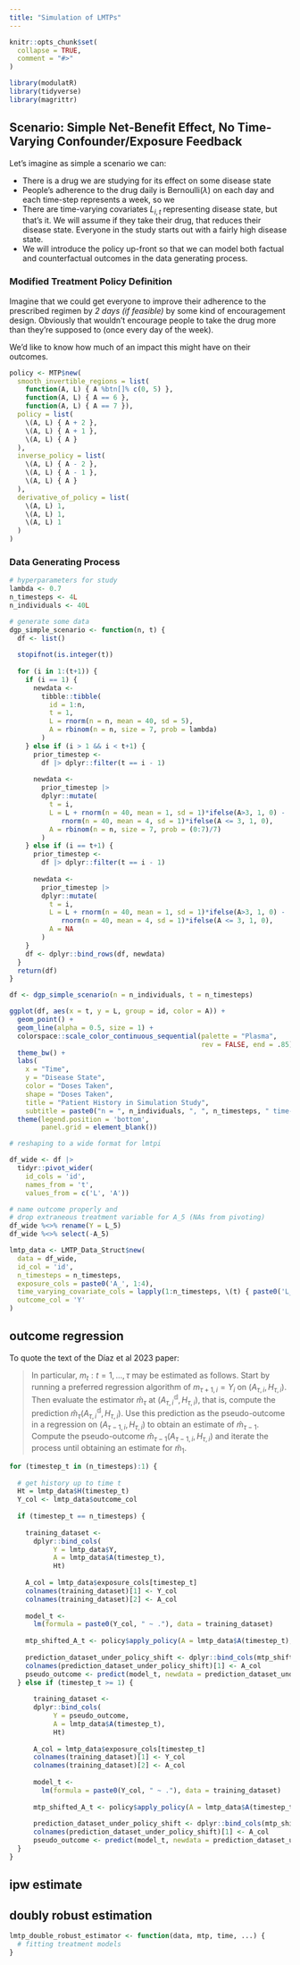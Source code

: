 ```yaml
---
title: "Simulation of LMTPs"
---
```


```r
knitr::opts_chunk$set(
  collapse = TRUE,
  comment = "#>"
)
```

```r
library(modulatR)
library(tidyverse)
library(magrittr)
```

## Scenario: Simple Net-Benefit Effect, No Time-Varying Confounder/Exposure Feedback

Let's imagine as simple a scenario we can: 

  * There is a drug we are studying for its effect on some disease state 
  * People's adherence to the drug daily is $\mathrm{Bernoulli}(\lambda)$ on each day
  and each time-step represents a week, so we 
  * There are time-varying covariates $L_{i,t}$ representing disease state, but 
  that's it.  We will assume if they take their drug, that reduces their disease state. 
  Everyone in the study starts out with a fairly high disease state. 
  * We will introduce the policy up-front so that we can model both factual 
  and counterfactual outcomes in the data generating process.
  
### Modified Treatment Policy Definition 

Imagine that we could get everyone to improve their adherence to the prescribed 
regimen by *2 days (if feasible)* by some kind of encouragement design. 
Obviously that wouldn't encourage people to take the drug more than 
they're supposed to (once every day of the week).

We'd like to know how much of an impact this might have on their outcomes. 

```r
policy <- MTP$new(
  smooth_invertible_regions = list(
    function(A, L) { A %btn[]% c(0, 5) },
    function(A, L) { A == 6 },
    function(A, L) { A == 7 }),
  policy = list(
    \(A, L) { A + 2 },
    \(A, L) { A + 1 },
    \(A, L) { A }
  ),
  inverse_policy = list(
    \(A, L) { A - 2 },
    \(A, L) { A - 1 },
    \(A, L) { A }
  ),
  derivative_of_policy = list(
    \(A, L) 1,
    \(A, L) 1,
    \(A, L) 1
  )
)
```

### Data Generating Process

```r
# hyperparameters for study 
lambda <- 0.7
n_timesteps <- 4L
n_individuals <- 40L

# generate some data
dgp_simple_scenario <- function(n, t) {
  df <- list()
  
  stopifnot(is.integer(t))
  
  for (i in 1:(t+1)) {
    if (i == 1) {
      newdata <- 
        tibble::tibble(
          id = 1:n,
          t = 1,
          L = rnorm(n = n, mean = 40, sd = 5),
          A = rbinom(n = n, size = 7, prob = lambda)
        )
    } else if (i > 1 && i < t+1) {
      prior_timestep <- 
        df |> dplyr::filter(t == i - 1)
      
      newdata <- 
        prior_timestep |> 
        dplyr::mutate(
          t = i,
          L = L + rnorm(n = 40, mean = 1, sd = 1)*ifelse(A>3, 1, 0) - 
             rnorm(n = 40, mean = 4, sd = 1)*ifelse(A <= 3, 1, 0),
          A = rbinom(n = n, size = 7, prob = (0:7)/7)
        )
    } else if (i == t+1) {
      prior_timestep <- 
        df |> dplyr::filter(t == i - 1)
      
      newdata <- 
        prior_timestep |> 
        dplyr::mutate(
          t = i,
          L = L + rnorm(n = 40, mean = 1, sd = 1)*ifelse(A>3, 1, 0) - 
             rnorm(n = 40, mean = 4, sd = 1)*ifelse(A <= 3, 1, 0),
          A = NA
        )
    }
    df <- dplyr::bind_rows(df, newdata)
  }
  return(df)
}

df <- dgp_simple_scenario(n = n_individuals, t = n_timesteps)

ggplot(df, aes(x = t, y = L, group = id, color = A)) + 
  geom_point() + 
  geom_line(alpha = 0.5, size = 1) + 
  colorspace::scale_color_continuous_sequential(palette = "Plasma", 
                                                rev = FALSE, end = .85) + 
  theme_bw() + 
  labs(
    x = "Time",
    y = "Disease State",
    color = "Doses Taken",
    shape = "Doses Taken",
    title = "Patient History in Simulation Study",
    subtitle = paste0("n = ", n_individuals, ", ", n_timesteps, " time-steps")) + 
  theme(legend.position = 'bottom',
        panel.grid = element_blank()) 
```



```r
# reshaping to a wide format for lmtpi 

df_wide <- df |> 
  tidyr::pivot_wider(
    id_cols = 'id',
    names_from = 't',
    values_from = c('L', 'A'))

# name outcome properly and 
# drop extraneous treatment variable for A_5 (NAs from pivoting)
df_wide %<>% rename(Y = L_5)
df_wide %<>% select(-A_5)

lmtp_data <- LMTP_Data_Struct$new(
  data = df_wide,
  id_col = 'id',
  n_timesteps = n_timesteps,
  exposure_cols = paste0('A_', 1:4),
  time_varying_covariate_cols = lapply(1:n_timesteps, \(t) { paste0('L_', t) }),
  outcome_col = 'Y'
)
```

## outcome regression 

To quote the text of the Díaz et al 2023 paper: 

> In particular, $m_t : t = 1, ..., \tau$ may be estimated as follows. Start by
running a preferred regression algorithm of $m_{\tau+1, i} = Y_i$ on
$(A_{\tau,i}, H_{\tau, i})$. Then evaluate the estimator $\hat m_{\tau}$ at
$(A_{\tau, i}^{\mathbb{d}}, H_{\tau, i})$, that is, compute the prediction $\hat
m_{\tau}(A_{\tau, i}^{\mathbb d}, H_{\tau, i})$. Use this prediction as the
pseudo-outcome in a regression on $(A_{\tau-1,i}, H_{\tau, i})$ to obtain an
estimate of $\hat m_{\tau-1}$. Compute the pseudo-outcome $\hat
m_{\tau-1}(A_{\tau-1,i}, H_{\tau, i})$ and iterate the process until obtaining
an estimate for $\hat m_1$.

```r
for (timestep_t in (n_timesteps):1) {
  
  # get history up to time t 
  Ht = lmtp_data$H(timestep_t)
  Y_col <- lmtp_data$outcome_col
  
  if (timestep_t == n_timesteps) {
    
    training_dataset <- 
      dplyr::bind_cols(
           Y = lmtp_data$Y,
           A = lmtp_data$A(timestep_t),
           Ht)
    
    A_col = lmtp_data$exposure_cols[timestep_t]
    colnames(training_dataset)[1] <- Y_col
    colnames(training_dataset)[2] <- A_col
    
    model_t <- 
      lm(formula = paste0(Y_col, " ~ ."), data = training_dataset)
    
    mtp_shifted_A_t <- policy$apply_policy(A = lmtp_data$A(timestep_t), L = lmtp_data$L(timestep_t)) # doesn't depend on L
    
    prediction_dataset_under_policy_shift <- dplyr::bind_cols(mtp_shifted_A_t, Ht)
    colnames(prediction_dataset_under_policy_shift)[1] <- A_col
    pseudo_outcome <- predict(model_t, newdata = prediction_dataset_under_policy_shift)
  } else if (timestep_t >= 1) {
    
      training_dataset <- 
      dplyr::bind_cols(
           Y = pseudo_outcome,
           A = lmtp_data$A(timestep_t),
           Ht)
    
      A_col = lmtp_data$exposure_cols[timestep_t]
      colnames(training_dataset)[1] <- Y_col
      colnames(training_dataset)[2] <- A_col
      
      model_t <- 
        lm(formula = paste0(Y_col, " ~ ."), data = training_dataset)
    
      mtp_shifted_A_t <- policy$apply_policy(A = lmtp_data$A(timestep_t), L = lmtp_data$L(timestep_t)) # doesn't depend on L
      
      prediction_dataset_under_policy_shift <- dplyr::bind_cols(mtp_shifted_A_t, Ht)
      colnames(prediction_dataset_under_policy_shift)[1] <- A_col
      pseudo_outcome <- predict(model_t, newdata = prediction_dataset_under_policy_shift)
  }
}
```

## ipw estimate

## doubly robust estimation

```r
lmtp_double_robust_estimator <- function(data, mtp, time, ...) {
  # fitting treatment models 
}
```
